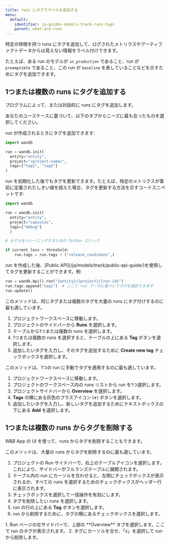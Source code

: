 ```yaml
---
title: runs にタグでラベルを追加する
menu:
  default:
    identifier: ja-guides-models-track-runs-tags
    parent: what-are-runs
---
```


特定の特徴を持つ runs にタグを追加して、ログされたメトリクスやアーティファクトデータからは見えない情報をラベル付けできます。

たとえば、ある run のモデルが `in_production` であること、run が `preemptible` であること、この run が `baseline` を表していることなどを示すためにタグを追加できます。

## 1つまたは複数の runs にタグを追加する

プログラムによって、または対話的に runs にタグを追加します。

あなたのユースケースに基づいて、以下のタブからニーズに最も合ったものを選択してください。

<Tabs>
<Tab title="W&B Python SDK">
run が作成されるときにタグを追加できます:

```python
import wandb

run = wandb.init(
  entity="entity",
  project="<project-name>",
  tags=["tag1", "tag2"]
)
```

run を初期化した後でもタグを更新できます。たとえば、特定のメトリクスが事前に定義されたしきい値を超えた場合、タグを更新する方法を示すコードスニペットです:

```python
import wandb

run = wandb.init(
  entity="entity", 
  project="capsules", 
  tags=["debug"]
  )

# モデルをトレーニングするための Python ロジック

if current_loss < threshold:
    run.tags = run.tags + ("release_candidate",)
```
</Tab>
<Tab title="Public API">
run を作成した後、[Public API](/ja/models/track/public-api-guide/)を使用してタグを更新することができます。例:

```python
run = wandb.Api().run("{entity}/{project}/{run-id}")
run.tags.append("tag1")  # ここで run データに基づいてタグを選択できます
run.update()
```
</Tab>
<Tab title="Project page">
このメソッドは、同じタグまたは複数のタグを大量の runs にタグ付けするのに最も適しています。

1. プロジェクトワークスペースに移動します。
2. プロジェクトのサイドバーから **Runs** を選択します。
3. テーブルから1つまたは複数の runs を選択します。
4. 1つまたは複数の runs を選択すると、テーブルの上にある **Tag** ボタンを選択します。
5. 追加したいタグを入力し、そのタグを追加するために **Create new tag** チェックボックスを選択します。
</Tab>
<Tab title="Run page">
このメソッドは、1つの run に手動でタグを適用するのに最も適しています。

1. プロジェクトワークスペースに移動します。
2. プロジェクトのワークスペース内の runs リストから run を1つ選択します。
1. プロジェクトサイドバーから **Overview** を選択します。
2. **Tags** の横にある灰色のプラスアイコン (**+**) ボタンを選択します。
3. 追加したいタグを入力し、新しいタグを追加するためにテキストボックスの下にある **Add** を選択します。
</Tab>
</Tabs>

## 1つまたは複数の runs からタグを削除する

W&B App の UI を使って、runs からタグを削除することもできます。

<Tabs>
<Tab title="Project page">
このメソッドは、大量の runs からタグを削除するのに最も適しています。

1. プロジェクトの Run サイドバーで、右上のテーブルアイコンを選択します。これにより、サイドバーがフルランズテーブルに展開されます。
2. テーブル内の run にカーソルを合わせると、左側にチェックボックスが表示されるか、すべての runs を選択するためのチェックボックスがヘッダー行に表示されます。
3. チェックボックスを選択して一括操作を有効にします。
4. タグを削除したい runs を選択します。
5. run の行の上にある **Tag** ボタンを選択します。
6. run から削除するために、タグの横にあるチェックボックスを選択します。
</Tab>
<Tab title="Run page">
1. Run ページの左サイドバーで、上部の **Overview** タブを選択します。ここで run のタグが表示されます。
2. タグにカーソルを合せ、「x」を選択して run から削除します。
</Tab>
</Tabs>